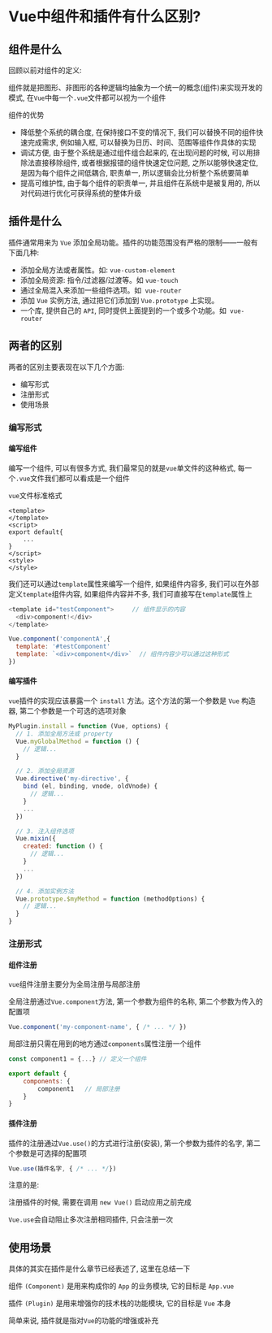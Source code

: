 # Vue中组件和插件有什么区别?

## 组件是什么

回顾以前对组件的定义: 

组件就是把图形、非图形的各种逻辑均抽象为一个统一的概念(组件)来实现开发的模式, 在`Vue`中每一个`.vue`文件都可以视为一个组件

组件的优势

- 降低整个系统的耦合度, 在保持接口不变的情况下, 我们可以替换不同的组件快速完成需求, 例如输入框, 可以替换为日历、时间、范围等组件作具体的实现
- 调试方便, 由于整个系统是通过组件组合起来的, 在出现问题的时候, 可以用排除法直接移除组件, 或者根据报错的组件快速定位问题, 之所以能够快速定位, 是因为每个组件之间低耦合, 职责单一, 所以逻辑会比分析整个系统要简单
- 提高可维护性, 由于每个组件的职责单一, 并且组件在系统中是被复用的, 所以对代码进行优化可获得系统的整体升级

## 插件是什么

插件通常用来为 `Vue` 添加全局功能。插件的功能范围没有严格的限制——一般有下面几种: 

- 添加全局方法或者属性。如: `vue-custom-element`
- 添加全局资源: 指令/过滤器/过渡等。如 `vue-touch`
- 通过全局混入来添加一些组件选项。如` vue-router`
- 添加 `Vue` 实例方法, 通过把它们添加到 `Vue.prototype` 上实现。
- 一个库, 提供自己的 `API`, 同时提供上面提到的一个或多个功能。如` vue-router`

## 两者的区别

两者的区别主要表现在以下几个方面: 

- 编写形式
- 注册形式
- 使用场景


### 编写形式

#### 编写组件

编写一个组件, 可以有很多方式, 我们最常见的就是`vue`单文件的这种格式, 每一个`.vue`文件我们都可以看成是一个组件

`vue`文件标准格式

```vue
<template>
</template>
<script>
export default{ 
    ...
}
</script>
<style>
</style>
```

我们还可以通过`template`属性来编写一个组件, 如果组件内容多, 我们可以在外部定义`template`组件内容, 如果组件内容并不多, 我们可直接写在`template`属性上

```js showLineNumbers copy
<template id="testComponent">     // 组件显示的内容
  <div>component!</div>   
</template>

Vue.component('componentA',{ 
  template: '#testComponent'  
  template: `<div>component</div>`  // 组件内容少可以通过这种形式
})
```

#### 编写插件

`vue`插件的实现应该暴露一个 `install` 方法。这个方法的第一个参数是 `Vue` 构造器, 第二个参数是一个可选的选项对象

```js showLineNumbers copy
MyPlugin.install = function (Vue, options) {
  // 1. 添加全局方法或 property
  Vue.myGlobalMethod = function () {
    // 逻辑...
  }

  // 2. 添加全局资源
  Vue.directive('my-directive', {
    bind (el, binding, vnode, oldVnode) {
      // 逻辑...
    }
    ...
  })

  // 3. 注入组件选项
  Vue.mixin({
    created: function () {
      // 逻辑...
    }
    ...
  })

  // 4. 添加实例方法
  Vue.prototype.$myMethod = function (methodOptions) {
    // 逻辑...
  }
}
```

### 注册形式

#### 组件注册

`vue`组件注册主要分为全局注册与局部注册

全局注册通过`Vue.component`方法, 第一个参数为组件的名称, 第二个参数为传入的配置项

```js showLineNumbers copy
Vue.component('my-component-name', { /* ... */ })
```

局部注册只需在用到的地方通过`components`属性注册一个组件

```js showLineNumbers copy
const component1 = {...} // 定义一个组件

export default {
	components: {
		component1   // 局部注册
	}
}
```

#### 插件注册

插件的注册通过`Vue.use()`的方式进行注册(安装), 第一个参数为插件的名字, 第二个参数是可选择的配置项

```js showLineNumbers copy
Vue.use(插件名字, { /* ... */})
```

注意的是: 

注册插件的时候, 需要在调用 `new Vue()` 启动应用之前完成

`Vue.use`会自动阻止多次注册相同插件, 只会注册一次

## 使用场景

具体的其实在插件是什么章节已经表述了, 这里在总结一下

组件 `(Component)` 是用来构成你的 `App` 的业务模块, 它的目标是 `App.vue`

插件 `(Plugin)` 是用来增强你的技术栈的功能模块, 它的目标是 `Vue` 本身

简单来说, 插件就是指对`Vue`的功能的增强或补充
